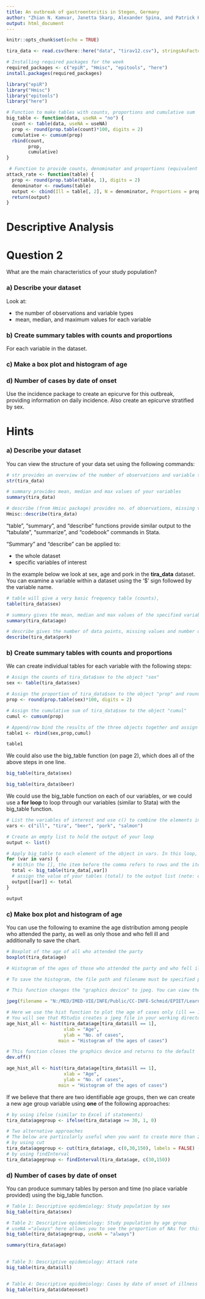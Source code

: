 ```yaml
---
title: An outbreak of gastroenteritis in Stegen, Germany
author: "Zhian N. Kamvar, Janetta Skarp, Alexander Spina, and Patrick Keating"
output: html_document
---
```


```r
knitr::opts_chunk$set(echo = TRUE)
```

```r
tira_data <- read.csv(here::here("data", "tirav12.csv"), stringsAsFactors = FALSE)
```

```r
# Installing required packages for the week
required_packages <- c("epiR", "Hmisc", "epitools", "here") 
install.packages(required_packages)
```

```r
library("epiR")
library("Hmisc")
library("epitools")
library("here")
```

```r
# Function to make tables with counts, proportions and cumulative sum
big_table <- function(data, useNA = "no") {
  count <- table(data, useNA = useNA)
  prop <- round(prop.table(count)*100, digits = 2)
  cumulative <- cumsum(prop)
  rbind(count,
        prop,
        cumulative) 
}

 # Function to provide counts, denominator and proportions (equivalent of attack rate)
attack_rate <- function(table) {
  prop <- round(prop.table(table, 1), digits = 2)
  denominator <- rowSums(table) 
  output <- cbind(Ill = table[, 2], N = denominator, Proportions = prop[, 2])
  return(output)
}
```

# Descriptive Analysis

# Question 2
What are the main characteristics of your study population?

### a) Describe your dataset
Look at: 

* the number of observations and variable types
* mean, median, and maximum values for each variable

### b) Create summary tables with counts and proportions
For each variable in the dataset.

### c) Make a box plot and histogram of age

### d) Number of cases by date of onset
Use the incidence package to create an epicurve for this outbreak, providing information on daily incidence. Also create an epicurve stratified by sex.

# Hints
### a) Describe your dataset

You can view the structure of your data set using the following commands:

```r
# str provides an overview of the number of observations and variable types
str(tira_data)

# summary provides mean, median and max values of your variables
summary(tira_data)

# describe (from Hmisc package) provides no. of observations, missing values, unique levels of each variable
Hmisc::describe(tira_data) 
```


"table", "summary",  and "describe" functions provide similar output to the "tabulate", "summarize", and "codebook" commands in Stata.

"Summary" and "describe" can be applied to:  

* the whole dataset
* specific variables of interest  

In the example below we look at sex, age and pork in the **tira_data** dataset. You can examine a variable within a dataset using the '$' sign followed by the variable name. 


```r
# table will give a very basic frequency table (counts), 
table(tira_data$sex)

# summary gives the mean, median and max values of the specified variable
summary(tira_data$age)

# describe gives the number of data points, missing values and number of categories
describe(tira_data$pork)

```

### b) Create summary tables with counts and proportions

We can create individual tables for each variable with the following steps:

```r
# Assign the counts of tira_data$sex to the object "sex"
sex <- table(tira_data$sex)

# Assign the proportion of tira_data$sex to the object "prop" and round the values to 2 decimal places
prop <- round(prop.table(sex)*100, digits = 2)

# Assign the cumulative sum of tira_data$sex to the object "cumul"
cumul <- cumsum(prop)

# Append/row bind the results of the three objects together and assign to the object table1
table1 <- rbind(sex,prop,cumul)
```

```r
table1
```

We could also use the big_table function (on page 2), which does all of the above steps in one line.

```r
big_table(tira_data$sex)

big_table(tira_data$beer)
```

We could use the big_table function on each of our variables, or we could use a **for loop** to loop through our variables (similar to Stata) with the big_table function.

```r
# List the variables of interest and use c() to combine the elements into a vector
vars <- c("ill", "tira", "beer", "pork", "salmon")

# Create an empty list to hold the output of your loop
output <- list() 

# Apply big_table to each element of the object in vars. In this loop, "var" is the indexing variable; any character can be used e.g. "i"
for (var in vars) {
  # Within the [], the item before the comma refers to rows and the item after the comma refers to columns
  total <- big_table(tira_data[,var])
  # assign the value of your tables (total) to the output list (note: double square brackets "[[]]" are used to subset elements of a list)
  output[[var]] <- total
}

output
```

### c) Make box plot and histogram of age

You can use the following to examine the age distribution among people who attended the party, as well as only those and who fell ill and additionally to save the chart. 

```r
# Boxplot of the age of all who attended the party
boxplot(tira_data$age)
```


```r
# Histogram of the ages of those who attended the party and who fell ill

# To save the histogram, the file path and filename must be specified prior to running the histogram code

# This function changes the "graphics device" to jpeg. You can view the current graphics device using dev.curr().  The default in R Studio is "RStudioGD", i.e. the viewing panel where plots normally occ

jpeg(filename = "N:/MED/IMED-VIE/INFE/Public/CC-INFE-Schmid/EPIET/Learning R/R Case studies/MVA module 2016/Homework/age_cases.jpeg")

# Here we use the hist function to plot the age of cases only (ill == 1)
# You will see that RStudio creates a jpeg file in your working directory with the above path and filename.
age_hist_all <- hist(tira_data$age[tira_data$ill == 1],
                     xlab = "Age",
                     ylab = "No. of cases",
                   main = "Histogram of the ages of cases")

# This function closes the graphics device and returns to the default
dev.off()
```

```r
age_hist_all <- hist(tira_data$age[tira_data$ill == 1],
                     xlab = "Age",
                     ylab = "No. of cases",
                   main = "Histogram of the ages of cases")

```

If we believe that there are two identifiable age groups, then we can create a new age group variable using **one** of the following approaches:

```r
# by using ifelse (similar to Excel if statements)
tira_data$agegroup <- ifelse(tira_data$age >= 30, 1, 0)
```
```r
# Two alternative approaches
# The below are particularly useful when you want to create more than 2 categories
# by using cut
tira_data$agegroup <- cut(tira_data$age, c(0,30,150), labels = FALSE) - 1
# by using findInterval
tira_data$agegroup <- findInterval(tira_data$age, c(30,150))

```

### d) Number of cases by date of onset

You can produce summary tables by person and time (no place variable provided) using the big_table function.

```r
# Table 1: Descriptive epidemiology: Study population by sex
big_table(tira_data$sex)

# Table 2: Descriptive epidemiology: Study population by age group
# useNA ="always" here allows you to see the proportion of NAs for this variable
big_table(tira_data$agegroup, useNA = "always")

summary(tira_data$age)
        

# Table 3: Descriptive epidemiology: Attack rate
big_table(tira_data$ill)


# Table 4: Descriptive epidemiology: Cases by date of onset of illness
big_table(tira_data$dateonset)
```
